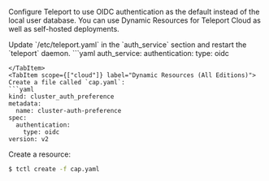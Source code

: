 Configure Teleport to use OIDC authentication as the default instead of the local
user database. You can use Dynamic Resources for Teleport Cloud as well as self-hosted deployments.

<Tabs>
  <TabItem label="Static Config (Self-Hosted)">
 Update `/etc/teleport.yaml` in the `auth_service` section and restart the `teleport` daemon.
  ```yaml
  auth_service:
    authentication:
      type: oidc

  ```
  </TabItem>
  <TabItem scope={["cloud"]} label="Dynamic Resources (All Editions)">
  Create a file called `cap.yaml`:
  ```yaml
  kind: cluster_auth_preference
  metadata:
    name: cluster-auth-preference
  spec:
    authentication:
      type: oidc
  version: v2
  ```

  Create a resource:

  ```bash
  $ tctl create -f cap.yaml
  ```
  </TabItem>
</Tabs>
